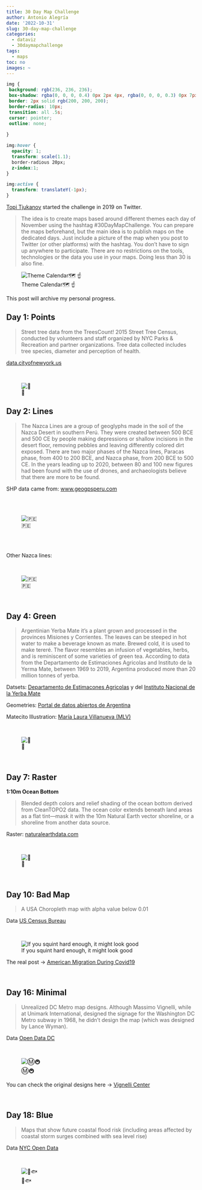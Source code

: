 ```yaml
---
title: 30 Day Map Challenge
author: Antonio Alegría
date: '2022-10-31'
slug: 30-day-map-challenge
categories:
  - dataviz
  - 30daymapchallenge
tags:
  - maps
toc: no
images: ~
---
```


```css

img {
 background: rgb(236, 236, 236);
 box-shadow: rgba(0, 0, 0, 0.4) 0px 2px 4px, rgba(0, 0, 0, 0.3) 0px 7px 13px -3px, rgba(0, 0, 0, 0.2) 0px -3px 0px inset;
 border: 2px solid rgb(200, 200, 200);
 border-radius: 10px;
 transition: all .5s;
 cursor: pointer;
 outline: none;
 
}

img:hover {
  opacity: 1;
  transform: scale(1.1);
  border-radious 20px;
  z-index:1;
}

img:active {
  transform: translateY(-1px);
}

```

[Topi Tjukanov](https://twitter.com/tjukanov) started the challenge in 2019 on Twitter.   

>The idea is to create maps based around different themes each day of November using the hashtag #30DayMapChallenge. You can prepare the maps beforehand, but the main idea is to publish maps on the dedicated days. Just include a picture of the map when you post to Twitter (or other platforms) with the hashtag. You don't have to sign up anywhere to participate. There are no restrictions on the tools, technologies or the data you use in your maps. Doing less than 30 is also fine.

![Theme Calendar🗺 ☝️](/./30daysmap2022/30daysmapchallenge.jpeg)

This post will archive my personal progress. 


## Day 1: Points

>Street tree data from the TreesCount! 2015 Street Tree Census, conducted by volunteers and staff organized by NYC Parks & Recreation and partner organizations. Tree data collected includes tree species, diameter and perception of health.

[data.cityofnewyork.us](https://data.cityofnewyork.us/Environment/2015-Street-Tree-Census-Blockface-Data/ju3b-rwpy)

<br>

![🌳](/./30daysmap2022/day1-points.png)



## Day 2: Lines

>The Nazca Lines are a group of geoglyphs made in the soil of the Nazca Desert in southern Perú. They were created between 500 BCE and 500 CE  by people making depressions or shallow incisions in the desert floor, removing pebbles and leaving differently colored dirt exposed. There are two major phases of the Nazca lines, Paracas phase, from 400 to 200 BCE, and Nazca phase, from 200 BCE to 500 CE. In the years leading up to 2020, between 80 and 100 new figures had been found with the use of drones, and archaeologists believe that there are more to be found.

SHP data came from: [www.geogpsperu.com](https://www.geogpsperu.com/2018/07/mapa-de-las-lineas-de-nazca-ministerio.html)

<br>
<br>

![🇵🇪](/./30daysmap2022/day2-lines.png)

<br>
<br>

Other Nazca lines:

<br>

![🇵🇪](/./30daysmap2022/day2-lines-other.png)

<br>


## Day 4: Green

>Argentinian Yerba Mate it's a plant grown and processed in the provinces Misiones y Corrientes. The leaves can be steeped in hot water to make a beverage known as mate. Brewed cold, it is used to make tereré. The flavor resembles an infusion of vegetables, herbs, and is reminiscent of some varieties of green tea. According to data from the Departamento de Estimaciones Agricolas and Instituto de la Yerma Mate, between 1969 to 2019, Argentina produced more than 20 million tonnes of yerba.

Datsets: [Departamento de Estimacones Agricolas](https://datos.gob.ar/dataset/agroindustria-agricultura---estimaciones-agricolas/archivo/agroindustria_95d066e6-8a0f-4a80-b59d-6f28f88eacd5) y del [Instituto Nacional de la Yerba Mate](https://inym.org.ar/publicaciones.html)

Geometries: [Portal de datos abiertos de Argentina](https://datos.gob.ar/dataset/jgm-servicio-normalizacion-datos-geograficos/archivo/jgm_8.26)

Matecito Illustration: [María Laura Villanueva (MLV)](https://mlvvirtual.com/)

<br> 

![🧉](/./30daysmap2022/day4-green.png)

<br> 

## Day 7: Raster

**1:10m Ocean Bottom**

>Blended depth colors and relief shading of the ocean bottom derived from CleanTOPO2 data. The ocean color extends beneath land areas as a flat tint—mask it with the 10m Natural Earth vector shoreline, or a shoreline from another data source.

Raster: [naturalearthdata.com](https://www.naturalearthdata.com/downloads/)

<br> 

![🌊](/./30daysmap2022/day7-raster.png)

<br>

## Day 10: Bad Map

> A USA Choropleth map with alpha value below 0.01 
 
Data [US Census Bureau](https://www.census.gov/data/tables/time-series/demo/popest/2020s-total-cities-and-towns.html)

<br>

![If you squint hard enough, it might look good](/./30daysmap2022/day10-badmap.png)

The real post -> [American Migration During Covid19](http://bit.ly/3tkrIM4)




<br>

## Day 16: Minimal

> Unrealized DC Metro map designs. Although Massimo Vignelli, while at Unimark International, designed the signage for the Washington DC Metro subway in 1968, he didn’t design the map (which was designed by Lance Wyman). 
 
Data [Open Data DC](https://opendata.dc.gov/datasets/DCGIS::metro-lines/explore?location=38.892509%2C-77.020630%2C13.00)

<br>

![Ⓜ️🚇](/./30daysmap2022/day16-minimal.png)

You can check the original designs here -> [Vignelli Center](https://vignellicenter.tumblr.com/post/173781335542/found-in-the-archives-unrealized-dc-metro-map) 


<br>

## Day 18: Blue

> Maps that show future coastal flood risk (including areas affected by
coastal storm surges combined with sea level rise)
 
Data [NYC Open Data](https://data.cityofnewyork.us/Environment/Sea-Level-Rise-Maps-2050s-500-year-Floodplain-/qwca-zqw3)

<br>

![🌊🐟](/./30daysmap2022/day18-blue.png)

